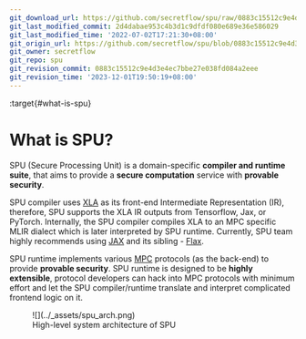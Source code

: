 ```yaml
---
git_download_url: https://github.com/secretflow/spu/raw/0883c15512c9e4d3e4ec7bbe27e038fd084a2eee/docs/getting_started/introduction.rst
git_last_modified_commit: 2d4dabae953c4b3d1c9dfdf080e689e36e586029
git_last_modified_time: '2022-07-02T17:21:30+08:00'
git_origin_url: https://github.com/secretflow/spu/blob/0883c15512c9e4d3e4ec7bbe27e038fd084a2eee/docs/getting_started/introduction.rst
git_owner: secretflow
git_repo: spu
git_revision_commit: 0883c15512c9e4d3e4ec7bbe27e038fd084a2eee
git_revision_time: '2023-12-01T19:50:19+08:00'
---
```


:target{#what-is-spu}

# What is SPU?

SPU (Secure Processing Unit) is a domain-specific <strong>compiler and runtime suite</strong>, that aims to provide a <strong>secure computation</strong> service with <strong>provable security</strong>.

SPU compiler uses [XLA](https://www.tensorflow.org/xla/operation_semantics) as its front-end Intermediate Representation (IR), therefore, SPU supports the XLA IR outputs from Tensorflow, Jax, or PyTorch. Internally, the SPU compiler compiles XLA to an MPC specific MLIR dialect which is later interpreted by SPU runtime. Currently, SPU team highly recommends using [JAX](https://github.com/google/jax) and its sibling - [Flax](https://github.com/google/flax).

SPU runtime implements various [MPC](https://en.wikipedia.org/wiki/Secure_multi-party_computation) protocols (as the back-end) to provide <strong>provable security</strong>. SPU runtime is designed to be <strong>highly extensible</strong>, protocol developers can hack into MPC protocols with minimum effort and let the SPU compiler/runtime translate and interpret complicated frontend logic on it.

<figure id="id1">
  ![](../_assets/spu_arch.png)

  <figcaption>
    High-level system architecture of SPU
  </figcaption>
</figure>

